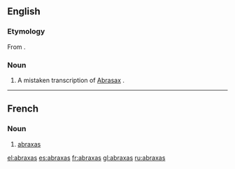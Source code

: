 {{also|Abraxas}}
==English==
{{wikipedia|Abraxas}}
===Etymology===
From {{etyl|grc}}.

===Noun===
{{en-noun|-}}

# {{gnosticism|historical}} A mistaken transcription of [[Abrasax]]<!--(which was [[mystical]] word used as a [[charm]] and [[engraved]] on gems among some Greek Gnostics)-->.

----

==French==

===Noun===
{{fr-noun|m|pl=abraxas}}

# {{gnosticism|historical}} [[#Noun|abraxas]]

[[el:abraxas]]
[[es:abraxas]]
[[fr:abraxas]]
[[gl:abraxas]]
[[ru:abraxas]]